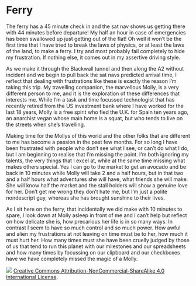 # Ferry

The ferry has a 45 minute check in and the sat nav shows us getting there with 44 minutes before departure! My half an hour in case of emergencies has been swallowed up just getting out of the flat! Oh well it won’t be the first time that I have tried to break the laws of physics, or at least the laws of the land, to make a ferry. I try and most probably fail completely to hide my frustration. If nothing else, it comes out in my assertive driving style.

As we make it through the Blackwall tunnel and then along the A2 without incident and we begin to pull back the sat navs predicted arrival time, I reflect that dealing with frustrations like these is exactly the reason I'm taking this trip. My travelling companion, the marvellous Molly, is a very different person to me, and it is the exploration of these differences that interests me. While I'm a task and time focussed technologist that has recently retired from the US investment bank where I have worked for the last 18 years, Molly is a free spirit who fled the U.K. for Spain ten years ago, an anarchist vegan whose main home is a squat, but who tends to live on the streets when she’s travelling.

Making time for the Mollys of this world and the other folks that are different to me has become a passion in the past few months. For so long I have been frustrated with people who don’t see what I see, or can’t do what I do, but I am beginning to realise that I’m missing the point. I'm both ignoring my talents, the very things that I excel at, while at the same time missing what makes others special. Yes I can go to the market to get an avocado and be back in 10 minutes while Molly will take 2 and a half hours, but in that two and a half hours what adventures she will have, what friends she will make. She will know half the market and the stall holders will show a genuine love for her. Don't get me wrong they don't hate me, but I'm just a polite nondescript guy, whereas she has brought sunshine to their lives.

As I sit here on the ferry, that incidentally we did make with 10 minutes to spare, I look down at Molly asleep in front of me and I can't help but reflect on how delicate she is, how precarious her life is in so many ways. In contrast I seem to have so much control and so much power. How awful and alien my frustrations at not leaving on time must be to her, how much it must hurt her. How many times must she have been cruelly judged by those of us that tend to run this planet with our milestones and our spreadsheets and how many times by focussing on our clipboard and our checkboxes have we have completely missed the magic of a Molly.

![](images/by-nc-sa4-0.png)
[Creative Commons Attribution-NonCommercial-ShareAlike 4.0 International License](href="http://creativecommons.org/licenses/by-nc-sa/4.0/).
